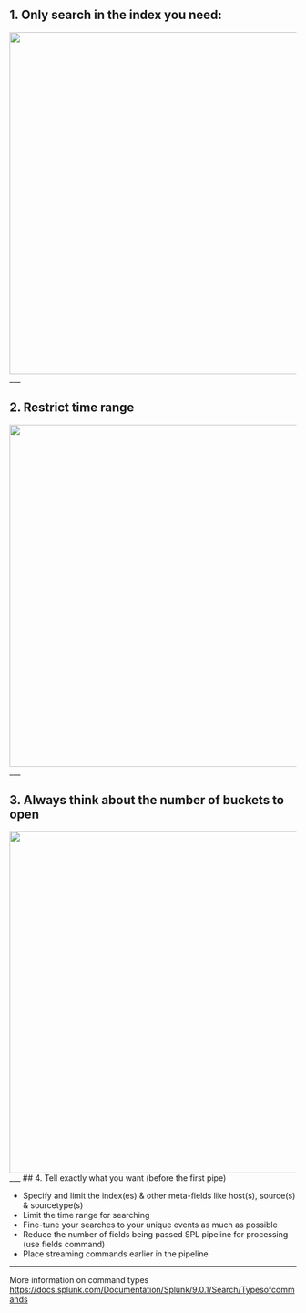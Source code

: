 ## 1. Only search in the index you need:
<img src="/static/app/splunk4champions2/images/only_index.png" width="600" />
___

## 2. Restrict time range 
<img src="/static/app/splunk4champions2/images/time_range.png" width="600" />
___

## 3. Always think about the number of buckets to open
<img src="/static/app/splunk4champions2/images/number_buckets.png" width="600" />
___
## 4. Tell exactly what you want (before the first pipe)

* Specify and limit the index(es) & other meta-fields like host(s), source(s) & sourcetype(s)
* Limit the time range for searching 
* Fine-tune your searches to your unique events as much as possible
* Reduce the number of fields being passed SPL pipeline for processing (use fields command)
* Place streaming commands earlier in the pipeline
___

More information on command types 
https://docs.splunk.com/Documentation/Splunk/9.0.1/Search/Typesofcommands